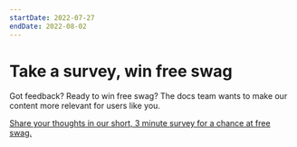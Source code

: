 ```yaml
---
startDate: 2022-07-27
endDate: 2022-08-02
---
```


# Take a survey, win free swag

Got feedback? Ready to win free swag? The docs team wants to make our content more relevant for users like you.

[Share your thoughts in our short, 3 minute survey for a chance at free swag.](https://newrelic.co1.qualtrics.com/jfe/form/SV_cOVPV0r31G6Wunc?source=banner)
